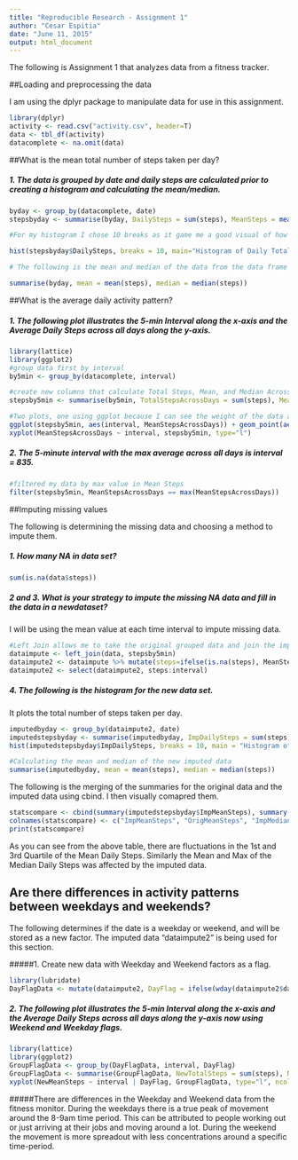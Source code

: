 ```yaml
---
title: "Reproducible Research - Assignment 1"
author: "Cesar Espitia"
date: "June 11, 2015"
output: html_document
---
```


The following is Assignment 1 that analyzes data from a fitness tracker.  

##Loading and preprocessing the data

I am using the dplyr package to manipulate data for use in this assignment.

```r
library(dplyr)
activity <- read.csv("activity.csv", header=T)
data <- tbl_df(activity)
datacomplete <- na.omit(data)
```

##What is the mean total number of steps taken per day?

##### 1. The data is grouped by date and daily steps are calculated prior to creating a histogram and calculating the mean/median.

```r
byday <- group_by(datacomplete, date)
stepsbyday <- summarise(byday, DailySteps = sum(steps), MeanSteps = mean(steps), MedianSteps = median(steps))

#For my histogram I chose 10 breaks as it game me a good visual of how data is centered

hist(stepsbyday$DailySteps, breaks = 10, main="Histogram of Daily Total Steps (10 breaks)", xlab="Daily Total Steps")

# The following is the mean and median of the data from the data frame byday

summarise(byday, mean = mean(steps), median = median(steps))
```

##What is the average daily activity pattern?

##### 1. The following plot illustrates the 5-min Interval along the x-axis and the Average Daily Steps across all days along the y-axis.

```r
library(lattice)
library(ggplot2)
#group data first by interval
by5min <- group_by(datacomplete, interval)

#create new columns that calculate Total Steps, Mean, and Median Across all days by Interval
stepsby5min <- summarise(by5min, TotalStepsAcrossDays = sum(steps), MeanStepsAcrossDays = mean(steps), MedianStepsAcrossDays = median(steps))

#Two plots, one using ggplot because I can see the weight of the data and one using xyplot to plot a Time-Series plot
ggplot(stepsby5min, aes(interval, MeanStepsAcrossDays)) + geom_point(aes(size = MeanStepsAcrossDays)) + scale_size_area()
xyplot(MeanStepsAcrossDays ~ interval, stepsby5min, type="l")
```

##### 2. The 5-minute interval with the max average across all days is interval = 835.
```r
#filtered my data by max value in Mean Steps
filter(stepsby5min, MeanStepsAcrossDays == max(MeanStepsAcrossDays))
```


##Imputing missing values

The following is determining the missing data and choosing a method to impute them.

##### 1.  How many NA in data set?
```r
sum(is.na(data$steps))
```

##### 2 and 3.  What is your strategy to impute the missing NA data and fill in the data in a newdataset?

I will be using the mean value at each time interval to impute missing data.

```r
#Left Join allows me to take the original grouped data and join the imputed data to manipulate
dataimpute <- left_join(data, stepsby5min)
dataimpute2 <- dataimpute %>% mutate(steps=ifelse(is.na(steps), MeanStepsAcrossDays, steps))
dataimpute2 <- select(dataimpute2, steps:interval)
```

##### 4.  The following is the histogram for the new data set.

It plots the total number of steps taken per day.

```r
imputedbyday <- group_by(dataimpute2, date)
imputedstepsbyday <- summarise(imputedbyday, ImpDailySteps = sum(steps), ImpMeanSteps = mean(steps), ImpMedianSteps = median(steps))
hist(imputedstepsbyday$ImpDailySteps, breaks = 10, main = "Histogram of Imputed Total Daily Steps", xlab="Imputed Total Daily Steps")

#Calculating the mean and median of the new imputed data
summarise(imputedbyday, mean = mean(steps), median = median(steps))
```

The following is the merging of the summaries for the original data and the imputed data using cbind.    I then visually comapred them.

```r
statscompare <- cbind(summary(imputedstepsbyday$ImpMeanSteps), summary(stepsbyday$MeanSteps), summary(imputedstepsbyday$ImpMedianSteps), summary(stepsbyday$MedianSteps))
colnames(statscompare) <- c("ImpMeanSteps", "OrigMeanSteps", "ImpMedianSteps", "OrigMedianSteps")
print(statscompare)
```

As you can see from the above table, there are fluctuations in the 1st and 3rd Quartile of the Mean Daily Steps.  Similarly the Mean and Max of the Median Daily Steps was affected by the imputed data.  

## Are there differences in activity patterns between weekdays and weekends?

The following determines if the date is a weekday or weekend, and will be stored as a new factor.  The imputed data "dataimpute2" is being used for this section.

#####1. Create new data with Weekday and Weekend factors as a flag.

```r
library(lubridate)
DayFlagData <- mutate(dataimpute2, DayFlag = ifelse(wday(dataimpute2$date, label = TRUE) %in% c("Sat", "Sun"), "Weekend", "Weekday"))
```

##### 2. The following plot illustrates the 5-min Interval along the x-axis and the Average Daily Steps across all days along the y-axis now using Weekend and Weekday flags.

```r
library(lattice)
library(ggplot2)
GroupFlagData <- group_by(DayFlagData, interval, DayFlag)
GroupFlagData <- summarise(GroupFlagData, NewTotalSteps = sum(steps), NewMeanSteps = mean(steps))
xyplot(NewMeanSteps ~ interval | DayFlag, GroupFlagData, type="l", ncol = 1, layout = c(1,2))
```

#####There are differences in the Weekday and Weekend data from the fitness monitor.  During the weekdays there is a true peak of movement around the 8-9am time period.  This can be attributed to people working out or just arriving at their jobs and moving around a lot.  During the weekend the movement is more spreadout with less concentrations around a specific time-period.